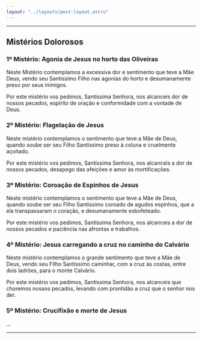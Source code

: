 ```yaml
---
layout: "../layouts/post-layout.astro"
---
```



<Start />

---

## Mistérios Dolorosos

### 1º Mistério: Agonia de Jesus no horto das Oliveiras

Neste Mistério contemplamos a excessiva dor e sentimento que teve a Mãe Deus, vendo seu Santíssimo Filho nas agonias do horto e desumanamente preso por seus inimigos.

Por este mistério vos pedimos, Santíssima Senhora, nos alcanceis dor de nossos pecados, espírito de oração e conformidade com a vontade de Deus.

<RezasMisterios />

### 2º Mistério: Flagelação de Jesus

Neste mistério contemplamos o sentimento que teve a Mãe de Deus, quando soube ser seu Filho Santíssimo preso à coluna e cruelmente açoitado.

Por este mistério vos pedimos, Santíssima Senhora, nos alcanceis a dor de nossos pecados, desapego das afeições e amor às mortificações.

<RezasMisterios />

### 3º Mistério: Coroação de Espinhos de Jesus

Neste mistério contemplamos o sentimento que teve a Mãe de Deus, quando soube ser seu Filho Santíssimo coroado de agudos espinhos, que a ela transpassaram o coração, e desumanamente esbofeteado.

Por este mistério vos pedimos, Santíssima Senhora, nos alcanceis a dor de nossos pecados e paciência nas afrontas e trabalhos.

<RezasMisterios />

### 4º Mistério: Jesus carregando a cruz no caminho do Calvário

Neste mistério contemplamos o grande sentimento que teve a Mãe de Deus, vendo seu FIlho Santíssimo caminhar, com a cruz às costas, entre dois ladrões, para o monte Calvário.

Por este mistério vos pedimos, Santíssima Senhora, nos alcanceis que choremos nossos pecados, levando com prontidão a cruz que o senhor nos der.

<RezasMisterios />

### 5º Mistério: Crucifixão e morte de Jesus

...

<RezasMisterios />

---

<End />
